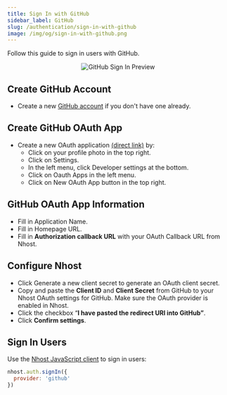 ```yaml
---
title: Sign In with GitHub
sidebar_label: GitHub
slug: /authentication/sign-in-with-github
image: /img/og/sign-in-with-github.png
---
```


Follow this guide to sign in users with GitHub.

<p align="center">
  <img
    alt="GitHub Sign In Preview"
    src="/img/social-providers/github-preview.svg"
    width={480}
    height={267}
  />
</p>

## Create GitHub Account

- Create a new [GitHub account](https://github.com/signup) if you don't have one already.

## Create GitHub OAuth App

- Create a new OAuth application [(direct link)](https://github.com/settings/applications/new) by:
  - Click on your profile photo in the top right.
  - Click on Settings.
  - In the left menu, click Developer settings at the bottom.
  - Click on Oauth Apps in the left menu.
  - Click on New OAuth App button in the top right.

## GitHub OAuth App Information

- Fill in Application Name.
- Fill in Homepage URL.
- Fill in **Authorization callback URL** with your OAuth Callback URL from Nhost.

## Configure Nhost

- Click Generate a new client secret to generate an OAuth client secret.
- Copy and paste the **Client ID** and **Client Secret** from GitHub to your Nhost OAuth settings for GitHub. Make sure the OAuth provider is enabled in Nhost.
- Click the checkbox “**I have pasted the redirect URI into GitHub”**.
- Click **Confirm settings**.

## Sign In Users

Use the [Nhost JavaScript client](/reference/javascript) to sign in users:

```js
nhost.auth.signIn({
  provider: 'github'
})
```
